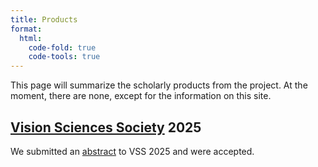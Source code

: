 ```yaml
---
title: Products
format:
  html:
    code-fold: true
    code-tools: true
---
```


This page will summarize the scholarly products from the project.
At the moment, there are none, except for the information on this site.

## [Vision Sciences Society](https://www.visionsciences.org) 2025

We submitted an [abstract](vss-2025-submitted.qmd) to VSS 2025 and were accepted.

